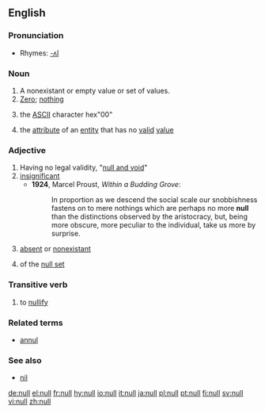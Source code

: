 {{see|núll}}
==English==

===Pronunciation===
*Rhymes: [[Rhymes:English:-ʌl|-ʌl]]

===Noun===
{{wikipedia}}
{{en-noun}}

# A nonexistant or empty value or set of values.
# [[Zero]]; [[nothing]]
#{{computing}} the [[ASCII]] character hex"00"
#{{computing}} the [[attribute]] of an [[entity]] that has no [[valid]] [[value]]

===Adjective===
{{en-adj}}

# Having no legal validity, "[[null and void]]"
# [[insignificant]]
#*'''1924''', Marcel Proust, ''Within a Budding Grove'':
#*:In proportion as we descend the social scale our snobbishness fastens on to mere nothings which are perhaps no more '''null''' than the distinctions observed by the aristocracy, but, being more obscure, more peculiar to the individual, take us more by surprise.
# [[absent]] or [[nonexistant]]
#{{mathematics}} of the [[null set]]

===Transitive verb===
{{en-verb}}

# to [[nullify]]

===Related terms===
*[[annul]]

===See also===
*[[nil]]

[[de:null]]
[[el:null]]
[[fr:null]]
[[hy:null]]
[[io:null]]
[[it:null]]
[[ja:null]]
[[pl:null]]
[[pt:null]]
[[fi:null]]
[[sv:null]]
[[vi:null]]
[[zh:null]]